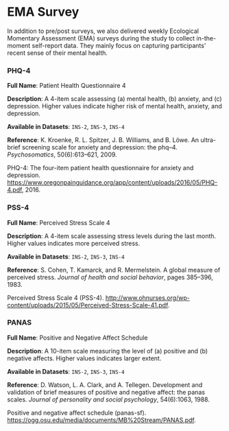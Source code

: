 # EMA Survey

In addition to pre/post surveys, we also delivered weekly Ecological Momentary Assessment (EMA) surveys during the study to collect in-the-moment self-report data.
They mainly focus on capturing participants' recent sense of their mental health.

### PHQ-4

**Full Name**: Patient Health Questionnaire 4

**Description**: A 4-item scale assessing (a) mental health, (b) anxiety, and (c) depression. Higher values indicate higher risk of mental health, anxiety, and depression.

**Available in Datasets**: `INS-2`, `INS-3`, `INS-4`

**Reference**: K. Kroenke, R. L. Spitzer, J. B. Williams, and B. Löwe. An ultra-brief screening scale for anxiety and depression: the phq–4. *Psychosomatics*, 50(6):613–621, 2009.

PHQ-4: The four-item patient health questionnaire for anxiety and depression. https://www.oregonpainguidance.org/app/content/uploads/2016/05/PHQ-4.pdf, 2016.

### PSS-4

**Full Name**: Perceived Stress Scale 4

**Description**: A 4-item scale assessing stress levels during the last month. Higher values indicates more perceived stress.

**Available in Datasets**: `INS-2`, `INS-3`, `INS-4`

**Reference**: S. Cohen, T. Kamarck, and R. Mermelstein. A global measure of perceived stress. *Journal of health and social behavior*, pages 385–396, 1983.

Perceived Stress Scale 4 (PSS-4). http://www.ohnurses.org/wp-content/uploads/2015/05/Perceived-Stress-Scale-41.pdf.

### PANAS

**Full Name**: Positive and Negative Affect Schedule

**Description**: A 10-item scale measuring the level of (a) positive and (b) negative affects. Higher values indicates larger extent.

**Available in Datasets**: `INS-2`, `INS-3`, `INS-4`

**Reference**: D. Watson, L. A. Clark, and A. Tellegen. Development and validation of brief measures of positive and negative affect: the panas scales. *Journal of personality and social psychology*, 54(6):1063, 1988.

Positive and negative affect schedule (panas-sf). https://ogg.osu.edu/media/documents/MB%20Stream/PANAS.pdf.